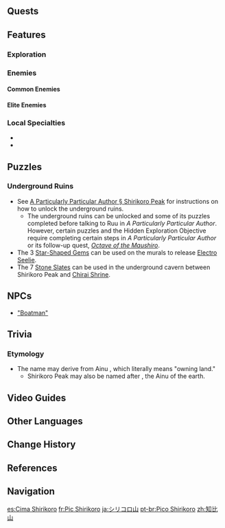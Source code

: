 {{Location Infobox
|image        = Shirikoro Peak.png
|type         = Subarea
|area         = Tsurumi Island
|region       = Inazuma
}}
{{Location Intro|{{Lang|'''Shirikoro Peak'''|ja=シリコロ山|ja_rm=Shirikoro-zan}}|description=}}

==Quests==
{{Quests by Category List|heo=1}}

==Features==
===Exploration===
{{Column|2|
*[[Electro Cube]]
*[[Electro Seelie]]
*[[Elemental Monument]] ({{Electro}})
*[[Lightning Strike Probe]]
*[[Mysterious Carvings]]
*[[Phase Gate]]
*[[Ruins Torch]]
*[[Seelie]]
*[[Thunder Barrier]]
*[[Thunder Sakura Bough]]
*[[Waverider Waypoint]]
}}

===Enemies===
====Common Enemies====
{{Column|2|
*{{Enemy|Hilichurl Fighter}}
*{{Enemy|Wooden Shield Hilichurl Guard}}
*{{Enemy|Cryo Hilichurl Shooter}}
*{{Enemy|Electro Hilichurl Shooter}}
*{{Enemy|Anemo Samachurl}}
*{{Enemy|Electro Samachurl}}
*{{Enemy|Hydro Samachurl}}
*{{Enemy|Electro Whopperflower}}
}}

====Elite Enemies====
{{Column|2|
*{{Enemy|Electro Abyss Mage}}
*{{Enemy|Wooden Shieldwall Mitachurl}}
*{{Enemy|Thundercraven Rifthound Whelp}}
*{{Enemy|Ruin Cruiser}}
*{{Enemy|Ruin Defender}}
*{{Enemy|Ruin Destroyer}}
*{{Enemy|Ruin Guard}}
*{{Enemy|Ruin Scout}}
}}

===Local Specialties===
*{{Item|Fluorescent Fungus}}
*{{Item|Sea Ganoderma}}

==Puzzles==
===Underground Ruins===
* See [[A Particularly Particular Author#Shirikoro Peak|A Particularly Particular Author § Shirikoro Peak]] for instructions on how to unlock the underground ruins.
** The underground ruins can be unlocked and some of its puzzles completed before talking to Ruu in ''A Particularly Particular Author''. However, certain puzzles and the Hidden Exploration Objective require completing certain steps in ''A Particularly Particular Author'' or its follow-up quest, ''[[Octave of the Maushiro]]''.
* The 3 [[Star-Shaped Gem]]s can be used on the murals to release [[Electro Seelie]].
* The 7 [[Stone Slate]]s can be used in the underground cavern between Shirikoro Peak and [[Chirai Shrine]].

==NPCs==
*[["Boatman"]]

==Trivia==
===Etymology===
* The name may derive from Ainu {{Lang|mini=1|ain=シㇼコㇿ|ain_rm=sirkor}}, which literally means "owning land."
** Shirikoro Peak may also be named after {{Lang|sir-kor-kamuy|ain=シㇼコㇿカムィ|ain_tl=the god who governs the earth}}, the Ainu {{W|kamuy}} of the earth.

==Video Guides==
{{EVT
|video1   = https://youtu.be/EckKQjXChZU
|caption1 = Shirikoro Peak Puzzles
}}

==Other Languages==
{{Other Languages
|en      = Shirikoro Peak
|zhs     = 知比山
|zhs_rm  = Zhībǐ-shān
|zht     = 知比山
|zht_rm  = Zhībǐ-shān
|zh_tl   = Shirikoro Mountain
|zh_note = {{zh|s=知比|t=知比|rm=Zhībǐ}} is based on possible kanji for the Japanese {{ja|シリコロ|rm=Shirikoro}}.
|ja      = シリコロ{{Rubi|山|やま}}
|ja_rm   = Shirikoro-yama<ref>[[Map]], Label: Shirikoro Peak (Japanese)</ref>
|ja_tl   = Shirikoro Mountain
|ja_note = "Shirikoro" may derive from {{w|Ainu language|Ainu}} {{Lang|mini=1|ain=シㇼコㇿ|ain_rm=sirkor|ain_tl=owning land.}}
|ko      = 시리코로{{tt|산|山}}
|ko_rm   = Sirikoro-san
|ko_tl   = Shirikoro Mountain
|es      = Cima Shirikoro
|es_tl   = Shirikoro Peak
|fr      = Pic Shirikoro
|fr_tl   = Shirikoro Peak
|ru      = Пик Сирикоро
|ru_tl   = Shirikoro Peak
|th      = Shirikoro Peak
|vi      = {{tt|Đỉnh|頂}} Shirikoro
|vi_tl   = Shirikoro Peak
|de      = Shirikoro-Berg
|de_tl   = Shirikoro Mountain
|id      = Shirikoro Peak
|pt      = Pico Shirikoro
|pt_tl   = Shirikoro Peak
|tr      = Shirikoro Tepesi
|tr_tl   = Shirikoro Peak
|it      = Picco Shirikoro
|it_tl   = Shirikoro Peak
}}

==Change History==
{{Change History|2.2}}

==References==
{{Reflist}}

==Navigation==
{{Area Navbox|Inazuma}}

[[es:Cima Shirikoro]]
[[fr:Pic Shirikoro]]
[[ja:シリコロ山]]
[[pt-br:Pico Shirikoro]]
[[zh:知比山]]